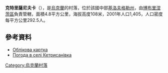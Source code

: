 <!-- 檔案不存在 [[Image:Церква_Святої_Трійці_(Кетрисанівка).JPG|right]] -->

{{coord|47|54|39|N|32|10|9|E|scale:100000_region:UA|display=title}}

'''克特里薩尼夫卡'''（{{lang-uk|Кетрисанівка}}），是[[烏克蘭|烏克蘭]]的村落，位於該國中部[[基洛夫格勒州|基洛夫格勒州]]，由[[博布里涅茨區|博布里涅茨區]]負責管轄，面積4.8平方公里，海拔高度108米，2001年人口1,405，人口密度每平方公里292.5人。

==參考資料==
* [http://gska2.rada.gov.ua/pls/z7502/A005?rdat1=11.11.2008&rf7571=16369 Облікова картка]{{dead link|date=2017年11月 |bot=InternetArchiveBot |fix-attempted=yes }}
* [http://weather.in.ua/ua/kirovogradskaja/10401 Погода в селі Кетрисанівка] {{Wayback|url=http://weather.in.ua/ua/kirovogradskaja/10401 |date=20170821044452 }}

{{Ukraine-geo-stub}}
[[Category:烏克蘭村落|Category:烏克蘭村落]]